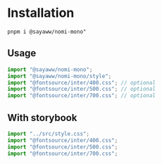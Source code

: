 # Installation

```
pnpm i @sayaww/nomi-mono"
```

## Usage

```jsx
import "@sayaww/nomi-mono";
import "@sayaww/nomi-mono/style";
import "@fontsource/inter/400.css"; // optional
import "@fontsource/inter/500.css"; // optional
import "@fontsource/inter/700.css"; // optional
```

## With storybook

```jsx
import "../src/style.css";
import "@fontsource/inter/400.css";
import "@fontsource/inter/500.css";
import "@fontsource/inter/700.css";
```
